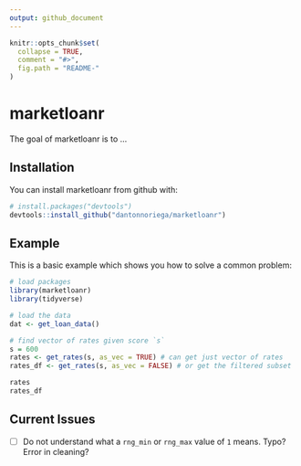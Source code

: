 ```yaml
---
output: github_document
---
```


<!-- README.md is generated from README.Rmd. Please edit that file -->

```r
knitr::opts_chunk$set(
  collapse = TRUE,
  comment = "#>",
  fig.path = "README-"
)
```

# marketloanr

The goal of marketloanr is to ...

## Installation

You can install marketloanr from github with:

```r
# install.packages("devtools")
devtools::install_github("dantonnoriega/marketloanr")
```

## Example

This is a basic example which shows you how to solve a common problem:

```r
# load packages
library(marketloanr)
library(tidyverse)

# load the data
dat <- get_loan_data()

# find vector of rates given score `s`
s = 600
rates <- get_rates(s, as_vec = TRUE) # can get just vector of rates
rates_df <- get_rates(s, as_vec = FALSE) # or get the filtered subset

rates
rates_df

```

## Current Issues

- [ ] Do not understand what a `rng_min` or `rng_max` value of `1` means. Typo? Error in cleaning?
